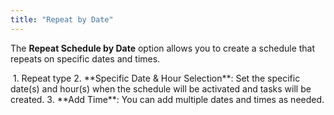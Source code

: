 ```yaml
---
title: "Repeat by Date"
---
```


The **Repeat Schedule by Date** option allows you to create a schedule that repeats on specific dates and times.

<img src="https://t3837933.p.clickup-attachments.com/t3837933/afc4ea43-683f-470f-836f-b42d358d4594/image.png" alt="" />
1. Repeat type
2. **Specific Date & Hour Selection**: Set the specific date(s) and hour(s) when the schedule will be activated and tasks will be created.
3. **Add Time**: You can add multiple dates and times as needed.